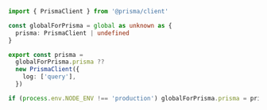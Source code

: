 ```ts filename="db.ts"  copy
import { PrismaClient } from '@prisma/client'

const globalForPrisma = global as unknown as {
  prisma: PrismaClient | undefined
}

export const prisma =
  globalForPrisma.prisma ??
  new PrismaClient({
    log: ['query'],
  })

if (process.env.NODE_ENV !== 'production') globalForPrisma.prisma = prisma}  
```